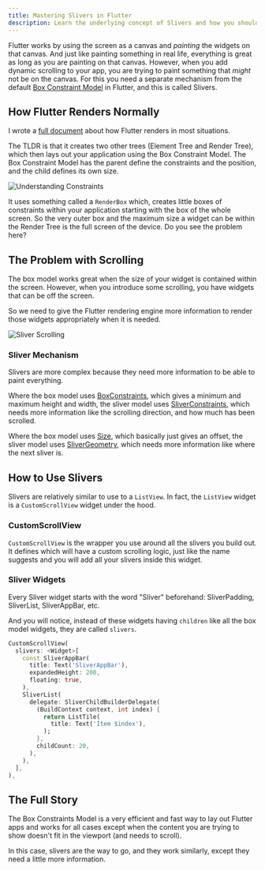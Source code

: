 ```yaml
---
title: Mastering Slivers in Flutter
description: Learn the underlying concept of Slivers and how you should use them.
---
```


Flutter works by using the screen as a canvas and *painting* the widgets on that canvas. And just like painting something in real life, everything is great as long as you are painting on that canvas. However, when you add dynamic scrolling to your app, you are trying to paint something that *might* not be on the canvas. For this you need a separate mechanism from the default [Box Constraint Model](/flutter/rendering#box-constraint-model) in Flutter, and this is called Slivers.

## How Flutter Renders Normally
I wrote a [full document](/flutter/rendering) about how Flutter renders in most situations. 

The TLDR is that it creates two other trees (Element Tree and Render Tree), which then lays out your application using the Box Constraint Model. The Box Constraint Model has the parent define the constraints and the position, and the child defines its own size. 

![Understanding Constraints](/images/constraints.png)

It uses something called a `RenderBox` which, creates little boxes of constraints within your application starting with the box of the whole screen. So the very outer box and the maximum size a widget can be within the Render Tree is the full screen of the device. Do you see the problem here?

## The Problem with Scrolling
The box model works great when the size of your widget is contained within the screen. However, when you introduce some scrolling, you have widgets that can be off the screen.

So we need to give the Flutter rendering engine more information to render those widgets appropriately when it is needed.

![Sliver Scrolling](/images/flutter/sliver_layout.png)

### Sliver Mechanism
Slivers are more complex because they need more information to be able to paint everything. 

Where the box model uses [BoxConstraints](https://api.flutter.dev/flutter/rendering/BoxConstraints-class.html), which gives a minimum and maximum height and width, the sliver model uses [SliverConstraints](https://api.flutter.dev/flutter/rendering/SliverConstraints-class.html), which needs more information like the scrolling direction, and how much has been scrolled. 

Where the box model uses [Size](), which basically just gives an offset, the sliver model uses [SliverGeometry](), which needs more information like where the next sliver is.

## How to Use Slivers
Slivers are relatively similar to use to a `ListView`. In fact, the `ListView` widget is a `CustomScrollView` widget under the hood.

### CustomScrollView
`CustomScrollView` is the wrapper you use around all the slivers you build out. It defines which will have a custom scrolling logic, just like the name suggests and you will add all your slivers inside this widget.

### Sliver Widgets
Every Sliver widget starts with the word "Sliver" beforehand: SliverPadding, SliverList, SliverAppBar, etc. 

And you will notice, instead of these widgets having `children` like all the box model widgets, they are called `slivers`. 

```dart
CustomScrollView(
  slivers: <Widget>[
    const SliverAppBar(
      title: Text('SliverAppBar'),
      expandedHeight: 200,
      floating: true,
    ),
    SliverList(
      delegate: SliverChildBuilderDelegate(
        (BuildContext context, int index) {
          return ListTile(
            title: Text('Item $index'),
          );
        },
        childCount: 20,
      ),
    ),
  ],
),
```

## The Full Story
The Box Constraints Model is a very efficient and fast way to lay out Flutter apps and works for all cases except when the content you are trying to show doesn't fit in the viewport (and needs to scroll). 

In this case, slivers are the way to go, and they work similarly, except they need a little more information. 